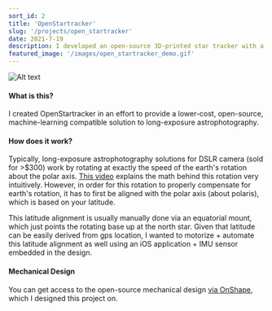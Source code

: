 ```yaml
---
sort_id: 2
title: 'OpenStartracker'
slug: '/projects/open_startracker'
date: 2021-7-19
description: I developed an open-source 3D-printed star tracker with a motorized equatorial mount for full automatic latitude calibration, polaris alignment, & object tracking via onboard computer vision.
featured_image: '/images/open_startracker_demo.gif'
---
```


<div style={{ display: "flex", justifyContent: "center", alignItems: "center"}}>
<img src="/images/open_startracker_demo.gif" alt="Alt text" title="Image Title" style={{ width: "300px" }}/>
</div>

#### What is this?

I created OpenStartracker in an effort to provide a lower-cost, open-source, machine-learning compatible solution to long-exposure astrophotography.

#### How does it work?

Typically, long-exposure astrophotography solutions for DSLR camera (sold for >$300) work by rotating at exactly the speed of the earth's rotation about the polar axis. [This video](https://www.youtube.com/watch?v=WpmGi8DHu4c) explains the math behind this rotation very intuitively. However, in order for this rotation to properly compensate for earth's rotation, it has to first be aligned with the polar axis (about polaris), which is based on your latitude.

This latitude alignment is usually manually done via an equatorial mount, which just points the rotating base up at the north star. Given that latitude can be easily derived from gps location, I wanted to motorize + automate this latitude alignment as well using an iOS application + IMU sensor embedded in the design.

#### Mechanical Design
You can get access to the open-source mechanical design [via OnShape](https://cad.onshape.com/documents/eb5985eb85492b87b2d7116d/w/8a4f6561f5f12bc6eb17cdf7/e/3c6ea5c35ddcd26be48681a4), which I designed this project on.
